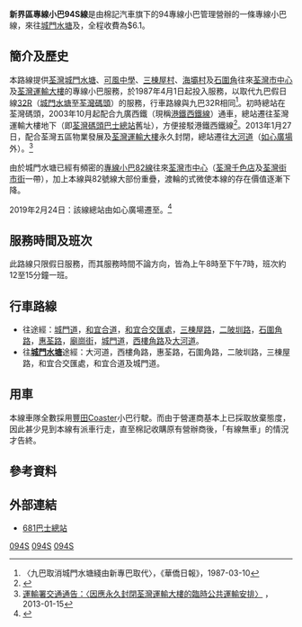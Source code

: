 {{公共汽車路線基礎資訊
| 代表圖像             = NTMinibus94S SZ6315.jpg
| 路線名稱             = 新界區專線小巴94S線
| 經營者               = 棉記汽車
| 起點站               = [[城門水塘|城門水塘]]
| 途經地點             = [[可風中學|可風中學]]、[[三棟屋村|三棟屋村]]、[[海壩村|海壩村]]、[[石圍角|石圍角]]、[[荃灣市中心|荃灣市中心]]
| 終點站               = {{pti|荃灣（海貴路）}}
| 起點站服務時間       = 0800-1900
| 終點站服務時間       = 0800-1900
| 班次頻率             = 12-15 分鐘一班
| 路線用車             = [[豐田Coaster|豐田Coaster]]LPG
| 全程收費             = $6.1
| 服務時間以外替代路線  =[[新界區專線小巴82線|新界區專線小巴82線]]
| 主要競爭交通         = 同上
| 走線圖              = GN94S RtMap.png
}}

'''新界區專線小巴94S線'''是由棉記汽車旗下的94專線小巴管理營辦的一條專線小巴線，來往[[城門水塘|城門水塘]]及{{pti|荃灣（海貴路）}}，全程收費為$6.1。

==簡介及歷史==
本路線提供[[荃灣|荃灣]][[城門水塘|城門水塘]]、[[可風中學|可風中學]]、[[三棟屋村|三棟屋村]]、[[海壩村|海壩村]]及[[石圍角|石圍角]]往來[[荃灣市中心|荃灣市中心]]及[[荃灣運輸大樓|荃灣運輸大樓]]的專線小巴服務，於1987年4月1日起投入服務，以取代九巴假日線[[九龙巴士32R线|32R]]（[[城門水塘|城門水塘]]至[[荃灣碼頭|荃灣碼頭]]）的服務，行車路線與九巴32R相同<ref>〈九巴取消城門水塘綫由新專巴取代〉，《華僑日報》，1987-03-10</ref>。初時總站在荃灣碼頭，2003年10月起配合九廣西鐵（現稱[[港鐵|港鐵]][[西鐵線|西鐵線]]）通車，總站遷往荃灣運輸大樓地下（即[[荃灣碼頭巴士總站|荃灣碼頭巴士總站]]舊址），方便接駁港鐵西鐵線<ref>{{Cite web |url=http://www.td.gov.hk/traffic_notices/index_tc_inmode_3_trafficid_948.htm |title=運輸署交通通告：〈西鐵荃灣西站公共運輸交匯處啟用〉 |access-date=2006-09-14 |archive-url=https://web.archive.org/web/20060914122342/http://www.td.gov.hk/traffic_notices/index_tc_inmode_3_trafficid_948.htm |archive-date=2006-09-14 |dead-url=yes }}</ref>。2013年1月27日，配合荃灣五區物業發展及[[荃灣運輸大樓|荃灣運輸大樓]]永久封閉，總站遷往[[大河道|大河道]]（[[如心廣場|如心廣場]]外）。<ref>[http://www.td.gov.hk/tc/traffic_notices/index_id_32332.html 運輸署交通通告：〈因應永久封閉荃灣運輸大樓的臨時公共運輸安排〉] {{Wayback|url=http://www.td.gov.hk/tc/traffic_notices/index_id_32332.html |date=20201001072834 }}，2013-01-15</ref>

由於城門水塘已經有頻密的[[新界區專線小巴82線|專線小巴82線]]往來[[荃灣市中心|荃灣市中心]]（[[荃灣千色匯|荃灣千色店]]及[[荃灣街市街|荃灣街市街]]一帶），加上本線與82號線大部份重疊，渡輪的式微使本線的存在價值逐漸下降。

2019年2月24日：該線總站由如心廣場遷至{{pti|荃灣（海貴路）}}。<ref>{{Cite web |url=https://www.td.gov.hk/tc/traffic_notices/index_id_54724.html |title=荃灣海貴路公共運輸交匯處啟用 |access-date=2019-02-25 |archive-date=2019-02-25 |archive-url=https://web.archive.org/web/20190225103149/https://www.td.gov.hk/tc/traffic_notices/index_id_54724.html |dead-url=no }}</ref>

==服務時間及班次==
此路線只限假日服務，而其服務時間不論方向，皆為上午8時至下午7時，班次約12至15分鐘一班。

==行車路線==
*往'''{{pti|荃灣（海貴路）}}'''途經：[[城門道|城門道]]，[[和宜合道|和宜合道]]，[[和宜合交匯處|和宜合交匯處]]，[[三棟屋路|三棟屋路]]，[[二陂圳路|二陂圳路]]，[[石圍角路|石圍角路]]，[[惠荃路|惠荃路]]，[[廟崗街|廟崗街]]，[[城門道|城門道]]，[[西樓角路|西樓角路]]及[[大河道|大河道]]。
*往'''[[城門水塘|城門水塘]]'''途經：大河道，西樓角路，惠荃路，石圍角路，二陂圳路，三棟屋路，和宜合交匯處，和宜合道及城門道。

==用車==
本線車隊全數採用[[豐田Coaster|豐田Coaster]]小巴行駛。而由于營運商基本上已採取放棄態度，因此甚少見到本線有派車行走，直至棉記收購原有營辦商後，「有線無車」的情況才告終。

==參考資料==
{{reflist}}

==外部連結==
*[http://www.681busterminal.com/version2/index.php?fi=a201&id=461 681巴士總站] {{Wayback|url=http://www.681busterminal.com/version2/index.php?fi=a201&id=461 |date=20190822073629 }}
{{棉記汽車}}
{{荃湾区小巴路线列表}}
{{葵青區小巴路線列表}}
[[Category:新界區小巴路線|094S]]
[[Category:荃灣區小巴路線|094S]]
[[Category:葵青區小巴路線|094S]]